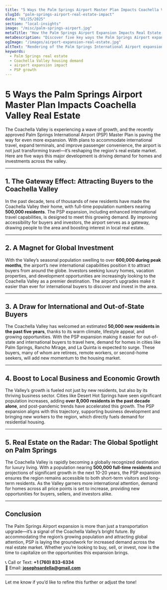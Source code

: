 ```yaml
---
title: "5 Ways the Palm Springs Airport Master Plan Impacts Coachella Valley Real Estate"
slugId: "palm-springs-airport-real-estate-impact"
date: "01/25/2025"
section: "local-insights"
image: "/misc/palm-springs-airport.jpg"
metaTitle: "How the Palm Springs Airport Expansion Impacts Real Estate in Coachella Valley"
metaDescription: "Discover five key ways the Palm Springs Airport expansion is shaping real estate trends in the Coachella Valley, driving demand for homes and investments."
ogImage: "/images/airport-expansion-real-estate.jpg"
altText: "Rendering of the Palm Springs International Airport expansion plan"
keywords:
  - Palm Springs real estate
  - Coachella Valley housing demand
  - airport expansion impact
  - PSP growth
---
```


# 5 Ways the Palm Springs Airport Master Plan Impacts Coachella Valley Real Estate

The Coachella Valley is experiencing a wave of growth, and the recently approved Palm Springs International Airport (PSP) Master Plan is paving the way for even more expansion. With plans to accommodate international travel, expand terminals, and improve passenger convenience, the airport is not just transforming travel—it’s reshaping the region's real estate market. Here are five ways this major development is driving demand for homes and investments across the valley.

---

## 1. **The Gateway Effect: Attracting Buyers to the Coachella Valley**

In the past decade, tens of thousands of new residents have made the Coachella Valley their home, with full-time population numbers nearing **500,000 residents**. The PSP expansion, including enhanced international travel capabilities, is designed to meet this growing demand. By improving accessibility for buyers and investors, the airport serves as a gateway, drawing people to the area and boosting interest in local real estate.

---

## 2. **A Magnet for Global Investment**

With the Valley’s seasonal population swelling to over **600,000 during peak months**, the airport’s new international capabilities position it to attract buyers from around the globe. Investors seeking luxury homes, vacation properties, and development opportunities are increasingly looking to the Coachella Valley as a premier destination. The airport’s upgrades make it easier than ever for international buyers to discover and invest in the area.

---

## 3. **A Draw for International and Out-of-State Buyers**

The Coachella Valley has welcomed an estimated **50,000 new residents in the past five years**, thanks to its warm climate, lifestyle appeal, and growing opportunities. With the PSP expansion making it easier for out-of-state and international buyers to travel here, demand for homes in cities like Palm Springs, Rancho Mirage, and La Quinta is expected to surge. These buyers, many of whom are retirees, remote workers, or second-home seekers, will add new momentum to the housing market.

---

## 4. **Boost to Local Business and Economic Growth**

The Valley’s growth is fueled not just by new residents, but also by its thriving business sector. Cities like Desert Hot Springs have seen significant population increases, adding **over 8,000 residents in the past decade alone**, and post-pandemic trends have accelerated this growth. The PSP expansion aligns with this trajectory, supporting business development and bringing new workers to the region, which directly fuels demand for residential housing.

---

## 5. **Real Estate on the Radar: The Global Spotlight on Palm Springs**

The Coachella Valley is rapidly becoming a globally recognized destination for luxury living. With a population nearing **500,000 full-time residents** and projections of significant growth in the next 10-20 years, the PSP expansion ensures the region remains accessible to both short-term visitors and long-term residents. As the Valley garners more international attention, demand for homes across all price points is set to increase, providing new opportunities for buyers, sellers, and investors alike.

---

## Conclusion

The Palm Springs Airport expansion is more than just a transportation upgrade—it’s a signal of the Coachella Valley’s bright future. By accommodating the region’s growing population and attracting global attention, PSP is laying the groundwork for increased demand across the real estate market. Whether you’re looking to buy, sell, or invest, now is the time to capitalize on the opportunities this expansion brings.

📞 Call or Text: **+1 (760) 833-6334**  
📧 Email: **josephsardella@gmail.com**

---

Let me know if you’d like to refine this further or adjust the tone!
